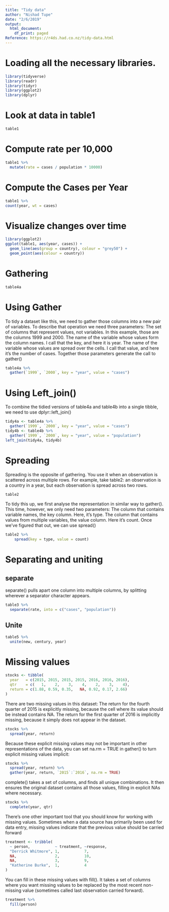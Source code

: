 ---
title: "Tidy data"
author: "Nishad Tupe"
date: "2/6/2019"
output:
  html_document:
    df_print: paged
Reference: https://r4ds.had.co.nz/tidy-data.html
---

# Loading all the necessary libraries.


```{r}
library(tidyverse)
library(readr)
library(tidyr)
library(ggplot2)
library(dplyr)
```

# Look at data in table1
```{r}
table1
```

# Compute rate per 10,000

```{r}
table1 %>% 
  mutate(rate = cases / population * 10000)
```
# Compute the Cases per Year

```{r}
table1 %>% 
count(year, wt = cases)

```
# Visualize changes over time

```{r}
library(ggplot2)
ggplot(table1, aes(year, cases)) + 
  geom_line(aes(group = country), colour = "grey50") + 
  geom_point(aes(colour = country))
```

# Gathering
```{r}
table4a
```

# Using Gather
To tidy a dataset like this, we need to gather those columns into a new pair of variables. To describe that operation we need three parameters: 
The set of columns that represent values, not variables. In this example, those are the columns 1999 and 2000.
The name of the variable whose values form the column names. I call that the key, and here it is year.
The name of the variable whose values are spread over the cells. I call that value, and here it's the number of cases.
Together those parameters generate the call to gather()

```{r}
table4a %>% 
  gather(`1999`, `2000`, key = "year", value = "cases")
```
# Using Left_join()

To combine the tidied versions of table4a and table4b into a single tibble, we need to use dplyr::left_join()

```{r}
tidy4a <- table4a %>% 
  gather(`1999`, `2000`, key = "year", value = "cases")
tidy4b <- table4b %>% 
  gather(`1999`, `2000`, key = "year", value = "population")
left_join(tidy4a, tidy4b)
```

# Spreading
Spreading is the opposite of gathering. You use it when an observation is scattered across multiple rows. For example, take table2: an observation is a country in a year, but each observation is spread across two rows.

```{r}
table2
```

To tidy this up, we first analyse the representation in similar way to gather(). This time, however, we only need two parameters:
The column that contains variable names, the key column. Here, it's type.
The column that contains values from multiple variables, the value column. Here it's count.
Once we've figured that out, we can use spread()

```{r}
table2 %>%
    spread(key = type, value = count)
```

# Separating and uniting

## separate
separate() pulls apart one column into multiple columns, by splitting wherever a separator character appears. 
```{r}
table3 %>% 
  separate(rate, into = c("cases", "population"))
```
## Unite

```{r}
table5 %>% 
  unite(new, century, year)
```

# Missing values

```{r}
stocks <- tibble(
  year   = c(2015, 2015, 2015, 2015, 2016, 2016, 2016),
  qtr    = c(   1,    2,    3,    4,    2,    3,    4),
  return = c(1.88, 0.59, 0.35,   NA, 0.92, 0.17, 2.66)
)
```
There are two missing values in this dataset:
The return for the fourth quarter of 2015 is explicitly missing, because the cell where its value should be instead contains NA.
The return for the first quarter of 2016 is implicitly missing, because it simply does not appear in the dataset.

```{r}
stocks %>% 
  spread(year, return)
```

Because these explicit missing values may not be important in other representations of the data, you can set na.rm = TRUE in gather() to turn explicit missing values implicit:

```{r}
stocks %>% 
  spread(year, return) %>% 
  gather(year, return, `2015`:`2016`, na.rm = TRUE)
```
complete() takes a set of columns, and finds all unique combinations. It then ensures the original dataset contains all those values, filling in explicit NAs where necessary.

```{r}
stocks %>% 
  complete(year, qtr)
```

There's one other important tool that you should know for working with missing values. Sometimes when a data source has primarily been used for data entry, missing values indicate that the previous value should be carried forward

```{r}
treatment <- tribble(
  ~ person,           ~ treatment, ~response,
  "Derrick Whitmore", 1,           7,
  NA,                 2,           10,
  NA,                 3,           9,
  "Katherine Burke",  1,           4
)
```

You can fill in these missing values with fill(). It takes a set of columns where you want missing values to be replaced by the most recent non-missing value (sometimes called last observation carried forward).

```{r}
treatment %>% 
  fill(person)
```

